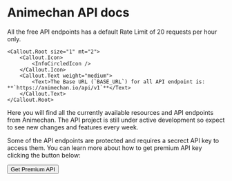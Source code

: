 
# Animechan API docs

<div style={{marginTop: '20px;'}}>
	<Callout.Root size="1" color="blue">
		<Callout.Icon>
			<InfoCircledIcon />
		</Callout.Icon>
		<Callout.Text weight="medium">
			<Text>All the free API endpoints has a default Rate Limit of 20 requests per hour only.</Text>
		</Callout.Text>
	</Callout.Root>


	<Callout.Root size="1" mt="2">
		<Callout.Icon>
			<InfoCircledIcon />
		</Callout.Icon>
		<Callout.Text weight="medium">
			<Text>The Base URL (`BASE_URL`) for all API endpoint is: **`https://animechan.io/api/v1`**</Text>
		</Callout.Text>
	</Callout.Root>
</div>

Here you will find all the currently available resources and API endpoints from Animechan. The API project is still under active development so expect to see new changes and features every week.

Some of the API endpoints are protected and requires a secrect API key to access them. You can learn more about how to get premium API key clicking the button below:<br/>

<a href="/get-premium">
	<Button size="3">
		<span>Get Premium API</span> <RocketIcon />
	</Button>
</a>
